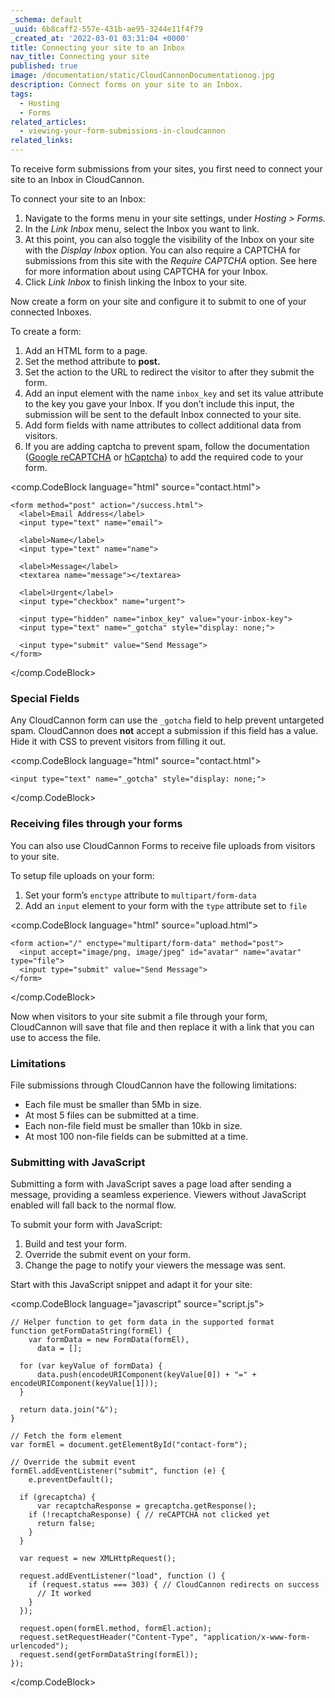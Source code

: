 ```yaml
---
_schema: default
_uuid: 6b8caff2-557e-431b-ae95-3244e11f4f79
_created_at: '2022-03-01 03:31:04 +0000'
title: Connecting your site to an Inbox
nav_title: Connecting your site
published: true
image: /documentation/static/CloudCannonDocumentationog.jpg
description: Connect forms on your site to an Inbox.
tags:
  - Hosting
  - Forms
related_articles:
  - viewing-your-form-submissions-in-cloudcannon
related_links:
---
```

To receive form submissions from your sites, you first need to connect your site to an Inbox in CloudCannon.

To connect your site to an Inbox:

1. Navigate to the forms menu in your site settings, under *Hosting &gt; Forms.*
2. In the *Link Inbox* menu, select the Inbox you want to link.
3. At this point, you can also toggle the visibility of the Inbox on your site with the *Display Inbox* option. You can also require a CAPTCHA for submissions from this site with the *Require CAPTCHA* option. See here for more information about using CAPTCHA for your Inbox.
4. Click *Link Inbox* to finish linking the Inbox to your site.

Now create a form on your site and configure it to submit to one of your connected Inboxes.

To create a form:

1. Add an HTML form to a page.
2. Set the method attribute to **post.**
3. Set the action to the URL to redirect the visitor to after they submit the form.
4. Add an input element with the name `inbox_key` and set its value attribute to the key you gave your Inbox. If you don’t include this input, the submission will be sent to the default Inbox connected to your site.
5. Add form fields with name attributes to collect additional data from visitors.
6. If you are adding captcha to prevent spam, follow the documentation ([Google reCAPTCHA](https://developers.google.com/recaptcha/docs/display) or [hCaptcha](https://docs.hcaptcha.com/#add-the-hcaptcha-widget-to-your-webpage)) to add the required code to your form.

<comp.CodeBlock language="html" source="contact.html">
```
<form method="post" action="/success.html">
  <label>Email Address</label>
  <input type="text" name="email">

  <label>Name</label>
  <input type="text" name="name">

  <label>Message</label>
  <textarea name="message"></textarea>

  <label>Urgent</label>
  <input type="checkbox" name="urgent">

  <input type="hidden" name="inbox_key" value="your-inbox-key">
  <input type="text" name="_gotcha" style="display: none;">

  <input type="submit" value="Send Message">
</form>
```
</comp.CodeBlock>

### Special Fields

Any CloudCannon form can use the `_gotcha` field to help prevent untargeted spam. CloudCannon does **not** accept a submission if this field has a value. Hide it with CSS to prevent visitors from filling it out.

<comp.CodeBlock language="html" source="contact.html">
```
<input type="text" name="_gotcha" style="display: none;">
```
</comp.CodeBlock>

### Receiving files through your forms

You can also use CloudCannon Forms to receive file uploads from visitors to your site.

To setup file uploads on your form:

1. Set your form’s `enctype` attribute to `multipart/form-data`
2. Add an `input` element to your form with the `type` attribute set to `file`

<comp.CodeBlock language="html" source="upload.html">
```
<form action="/" enctype="multipart/form-data" method="post">
  <input accept="image/png, image/jpeg" id="avatar" name="avatar" type="file">
  <input type="submit" value="Send Message">
</form>
```
</comp.CodeBlock>

Now when visitors to your site submit a file through your form, CloudCannon will save that file and then replace it with a link that you can use to access the file.

### Limitations

File submissions through CloudCannon have the following limitations:

* Each file must be smaller than 5Mb in size.
* At most 5 files can be submitted at a time.
* Each non-file field must be smaller than 10kb in size.
* At most 100 non-file fields can be submitted at a time.

### Submitting with JavaScript

Submitting a form with JavaScript saves a page load after sending a message, providing a seamless experience. Viewers without JavaScript enabled will fall back to the normal flow.

To submit your form with JavaScript:

1. Build and test your form.
2. Override the submit event on your form.
3. Change the page to notify your viewers the message was sent.

Start with this JavaScript snippet and adapt it for your site:

<comp.CodeBlock language="javascript" source="script.js">
```
// Helper function to get form data in the supported format
function getFormDataString(formEl) {
    var formData = new FormData(formEl),
      data = [];

  for (var keyValue of formData) {
      data.push(encodeURIComponent(keyValue[0]) + "=" + encodeURIComponent(keyValue[1]));
  }

  return data.join("&");
}

// Fetch the form element
var formEl = document.getElementById("contact-form");

// Override the submit event
formEl.addEventListener("submit", function (e) {
    e.preventDefault();

  if (grecaptcha) {
      var recaptchaResponse = grecaptcha.getResponse();
    if (!recaptchaResponse) { // reCAPTCHA not clicked yet
      return false;
    }
  }

  var request = new XMLHttpRequest();

  request.addEventListener("load", function () {
    if (request.status === 303) { // CloudCannon redirects on success
      // It worked
    }
  });

  request.open(formEl.method, formEl.action);
  request.setRequestHeader("Content-Type", "application/x-www-form-urlencoded");
  request.send(getFormDataString(formEl));
});
```
</comp.CodeBlock>